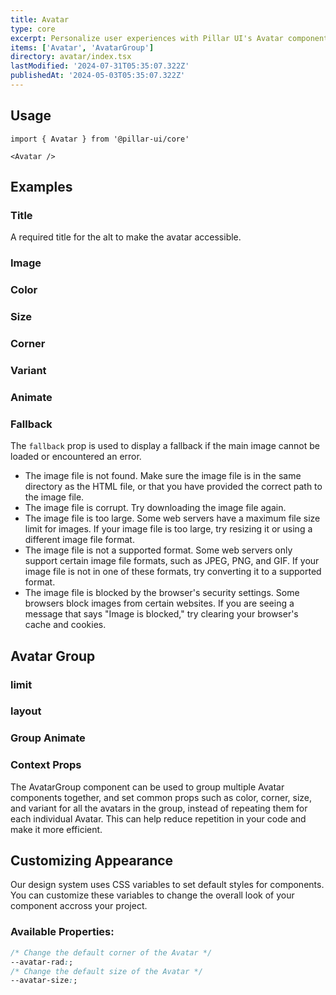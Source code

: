 ```yaml
---
title: Avatar
type: core
excerpt: Personalize user experiences with Pillar UI's Avatar component. Easily create customizable avatars for your React applications, featuring initials, images, status indicators, and more.
items: ['Avatar', 'AvatarGroup']
directory: avatar/index.tsx
lastModified: '2024-07-31T05:35:07.322Z'
publishedAt: '2024-05-03T05:35:07.322Z'
---
```


## Usage

```tsx
import { Avatar } from '@pillar-ui/core'
```

```tsx
<Avatar />
```

## Examples

### Title

A required title for the alt to make the avatar accessible.

<Playground name="avatarTitle" root="avatar" />

### Image

<Playground name="avatarImage" root="avatar" />

### Color

<Prop defaultValue="p" type="'i' | 'd' | 'su' | 'se' | 'w' | 'p' | 'b' | 'o'" />

<Playground name="avatarColor" root="avatar" />

### Size

<Prop defaultValue="5" type="'1' | '2' | '3' | '4' | '5' | '6' | '7' | '8' | '9'" />

<Playground name="avatarSize" root="avatar" />

### Corner

<Prop
  defaultValue="full"
  type="'0' | '1' | '2' | '3' | '4' | '5' | 'full' | 'h1' | 'h2' | 'h3' | 'h4' | 'h5' | 'h6' | 'b1' | 'b2' | 'b3' | 'b4' | 'b5'"
/>

<Playground name="avatarCorner" root="avatar" />

### Variant

<Prop defaultValue="soft" type="'solid'  |  'outline'  |  'soft'  |  'dashed'" />

<Playground name="avatarVariant" root="avatar" />

### Animate

<Prop type="'zoom' | 'jump-y' | 'jump-x'" />

<Playground name="avatarAnimate" root="avatar" />

### Fallback

The `fallback` prop is used to display a fallback if the main image cannot be loaded or encountered an error.

- The image file is not found. Make sure the image file is in the same directory as the HTML file, or that you have provided the correct path to the image file.
- The image file is corrupt. Try downloading the image file again.
- The image file is too large. Some web servers have a maximum file size limit for images. If your image file is too large, try resizing it or using a different image file format.
- The image file is not a supported format. Some web servers only support certain image file formats, such as JPEG, PNG, and GIF. If your image file is not in one of these formats, try converting it to a supported format.
- The image file is blocked by the browser's security settings. Some browsers block images from certain websites. If you are seeing a message that says "Image is blocked," try clearing your browser's cache and cookies.

<Playground name="avatarFallback" root="avatar" />

## Avatar Group

### limit

<Playground direction="column" name="avatarGroupLimit" root="avatar" />

### layout

<Prop defaultValue="stack" type="'stack' | 'grid'" />

<Playground direction="column" name="avatarGroupStack" root="avatar" />

### Group Animate

<Prop defaultValue="zoom" type="'zoom' | 'jump-y' | 'jump-x'" />

<Playground name="avatarGroupAnimation" root="avatar" />

### Context Props

The AvatarGroup component can be used to group multiple Avatar components together, and set common props such as color, corner, size, and variant for all the avatars in the group, instead of repeating them for each individual Avatar. This can help reduce repetition in your code and make it more efficient.

<Playground direction="column" name="avatarGroupContext" root="avatar" />

## Customizing Appearance

Our design system uses CSS variables to set default styles for components. You can customize these variables to change the overall look of your component accross your project.

### Available Properties:

```css
/* Change the default corner of the Avatar */
--avatar-rad:;
/* Change the default size of the Avatar */
--avatar-size:;
```
